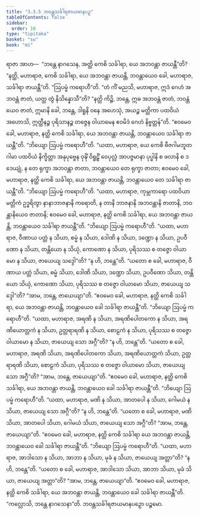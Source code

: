 ```yaml
---
title: "3.3.5 ဘဝန္တသင်္ခါရဇာယမာနပဉှ"
tableOfContents: false
sidebar:
  order: 10
type: "tipitaka"
basket: "su"
book: "mi"
---
```



<DynamicBreadcrumb />

<Division number="53" book="mi">

<Paragraph number="245" book="mi">
ရာဇာ အာဟ—  “ဘန္တေ နာဂသေန, အတ္ထိ ကေစိ သင်္ခါရာ, ယေ အဘဝန္တာ ဇာယန္တီ”တိ? “နတ္ထိ, မဟာရာဇ, ကေစိ သင်္ခါရာ, ယေ အဘဝန္တာ ဇာယန္တိ, ဘဝန္တာယေဝ ခေါ, မဟာရာဇ, သင်္ခါရာ ဇာယန္တီ”တိ.
</Paragraph>

<Paragraph number="246" book="mi">
“ဩပမ္မံ ကရောဟီ”တိ. “တံ ကိံ မညသိ, မဟာရာဇ, ဣဒံ ဂေဟံ အဘဝန္တံ ဇာတံ, ယတ္ထ တွံ နိသိန္နောသီ”တိ? “နတ္ထိ ကိဉ္စိ, ဘန္တေ, ဣဓ အဘဝန္တံ ဇာတံ, ဘဝန္တံယေဝ ဇာတံ, ဣမာနိ ခေါ, ဘန္တေ, ဒါရူနိ ဝနေ အဟေသုံ, အယဉ္စ မတ္တိကာ ပထဝိယံ အဟောသိ, ဣတ္ထီနဉ္စ ပုရိသာနဉ္စ တဇ္ဇေန ဝါယာမေန ဧဝမိဒံ ဂေဟံ နိဗ္ဗတ္တန်”တိ. “ဧဝမေဝ ခေါ, မဟာရာဇ, နတ္ထိ ကေစိ သင်္ခါရာ, ယေ အဘဝန္တာ ဇာယန္တိ, ဘဝန္တာယေဝ သင်္ခါရာ ဇာယန္တီ”တိ.
</Paragraph>

<Paragraph number="247" book="mi">
“ဘိယျော ဩပမ္မံ ကရောဟီ”တိ. “ယထာ, မဟာရာဇ, ယေ ကေစိ ဗီဇဂါမဘူတဂါမာ ပထဝိယံ နိက္ခိတ္တာ အနုပုဗ္ဗေန ဝုဍ္ဎိံ ဝိရူဠှိံ ဝေပုလ္လံ အာပဇ္ဇမာနာ ပုပ္ဖါနိ စ ဖလာနိ စ ဒဒေယျုံ, န တေ ရုက္ခာ အဘဝန္တာ ဇာတာ, ဘဝန္တာယေဝ တေ ရုက္ခာ ဇာတာ; ဧဝမေဝ ခေါ, မဟာရာဇ, နတ္ထိ ကေစိ သင်္ခါရာ, ယေ အဘဝန္တာ ဇာယန္တိ, ဘဝန္တာယေဝ တေ သင်္ခါရာ ဇာယန္တီ”တိ.
</Paragraph>

<Paragraph number="248" book="mi">
“ဘိယျော ဩပမ္မံ ကရောဟီ”တိ. “ယထာ, မဟာရာဇ, ကုမ္ဘကာရော ပထဝိယာ မတ္တိကံ ဥဒ္ဓရိတွာ နာနာဘာဇနာနိ ကရောတိ, န တာနိ ဘာဇနာနိ အဘဝန္တာနိ ဇာတာနိ, ဘဝန္တာနိယေဝ ဇာတာနိ; ဧဝမေဝ ခေါ, မဟာရာဇ, နတ္ထိ ကေစိ သင်္ခါရာ, ယေ အဘဝန္တာ ဇာယန္တိ, ဘဝန္တာယေဝ သင်္ခါရာ ဇာယန္တီ”တိ.
</Paragraph>

<Paragraph number="249" book="mi">
“ဘိယျော ဩပမ္မံ ကရောဟီ”တိ. “ယထာ, မဟာရာဇ, ဝီဏာယ ပတ္တံ န သိယာ, စမ္မံ န သိယာ, ဒေါဏိ န သိယာ, ဒဏ္ဍော န သိယာ, ဥပဝီဏော န သိယာ, တန္တိယော န သိယုံ, ကောဏော န သိယာ, ပုရိသဿ စ တဇ္ဇော ဝါယာမော န သိယာ, ဇာယေယျ သဒ္ဒေါ”တိ? “န ဟိ, ဘန္တေ”တိ. “ယတော စ ခေါ, မဟာရာဇ, ဝီဏာယ ပတ္တံ သိယာ, စမ္မံ သိယာ, ဒေါဏိ သိယာ, ဒဏ္ဍော သိယာ, ဥပဝီဏော သိယာ, တန္တိယော သိယုံ, ကောဏော သိယာ, ပုရိသဿ စ တဇ္ဇော ဝါယာမော သိယာ, ဇာယေယျ သဒ္ဒေါ”တိ? “အာမ, ဘန္တေ, ဇာယေယျာ”တိ. “ဧဝမေဝ ခေါ, မဟာရာဇ, နတ္ထိ ကေစိ သင်္ခါရာ, ယေ အဘဝန္တာ ဇာယန္တိ, ဘဝန္တာယေဝ ခေါ သင်္ခါရာ ဇာယန္တီ”တိ.
</Paragraph>

<Paragraph number="250" book="mi">
“ဘိယျော ဩပမ္မံ ကရောဟီ”တိ. “ယထာ, မဟာရာဇ, အရဏိ န သိယာ, အရဏိပေါတကော န သိယာ, အရဏိယောတ္တကံ န သိယာ, ဥတ္တရာရဏိ န သိယာ, စောဠကံ န သိယာ, ပုရိသဿ စ တဇ္ဇော ဝါယာမော န သိယာ, ဇာယေယျ သော အဂ္ဂီ”တိ? “န ဟိ, ဘန္တေ”တိ. “ယတော စ ခေါ, မဟာရာဇ, အရဏိ သိယာ, အရဏိပေါတကော သိယာ, အရဏိယောတ္တကံ သိယာ, ဥတ္တရာရဏိ သိယာ, စောဠကံ သိယာ, ပုရိသဿ စ တဇ္ဇော ဝါယာမော သိယာ, ဇာယေယျ သော အဂ္ဂီ”တိ? “အာမ, ဘန္တေ, ဇာယေယျာ”တိ. “ဧဝမေဝ ခေါ, မဟာရာဇ, နတ္ထိ ကေစိ သင်္ခါရာ, ယေ အဘဝန္တာ ဇာယန္တိ, ဘဝန္တာယေဝ ခေါ သင်္ခါရာ ဇာယန္တီ”တိ.
</Paragraph>

<Paragraph number="251" book="mi">
“ဘိယျော ဩပမ္မံ ကရောဟီ”တိ. “ယထာ, မဟာရာဇ, မဏိ န သိယာ, အာတပေါ န သိယာ, ဂေါမယံ န သိယာ, ဇာယေယျ သော အဂ္ဂီ”တိ? “န ဟိ, ဘန္တေ”တိ. “ယတော စ ခေါ, မဟာရာဇ, မဏိ သိယာ, အာတပေါ သိယာ, ဂေါမယံ သိယာ, ဇာယေယျ သော အဂ္ဂီ”တိ? “အာမ, ဘန္တေ, ဇာယေယျာ”တိ. “ဧဝမေဝ ခေါ, မဟာရာဇ, နတ္ထိ ကေစိ သင်္ခါရာ ယေ အဘဝန္တာ ဇာယန္တိ, ဘဝန္တာယေဝ ခေါ သင်္ခါရာ ဇာယန္တီ”တိ.
</Paragraph>

<Paragraph number="252" book="mi">
“ဘိယျော ဩပမ္မံ ကရောဟီ”တိ. “ယထာ, မဟာရာဇ, အာဒါသော န သိယာ, အာဘာ န သိယာ, မုခံ န သိယာ, ဇာယေယျ အတ္တာ”တိ? “န ဟိ, ဘန္တေ”တိ. “ယတော စ ခေါ, မဟာရာဇ, အာဒါသော သိယာ, အာဘာ သိယာ, မုခံ သိယာ, ဇာယေယျ အတ္တာ”တိ? “အာမ, ဘန္တေ, ဇာယေယျာ”တိ. “ဧဝမေဝ ခေါ, မဟာရာဇ, နတ္ထိ ကေစိ သင်္ခါရာ, ယေ အဘဝန္တာ ဇာယန္တိ, ဘဝန္တာယေဝ ခေါ သင်္ခါရာ ဇာယန္တီ”တိ.
</Paragraph>

<Paragraph number="253" book="mi">
“ကလ္လောသိ, ဘန္တေ နာဂသေနာ”တိ.

</Paragraph>
</Division>

<Paragraph number="254" type="center" book="mi">
ဘဝန္တသင်္ခါရဇာယမာနပဉှော ပဉ္စမော.
</Paragraph>